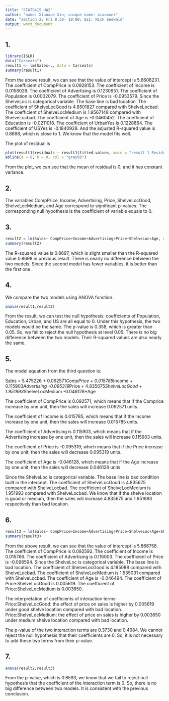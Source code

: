 ```yaml
---
title: "STATS415_HW2"
author: "name: Xiaoxue Xin; unique name: xiaoxuex"
date: "section 2; Fri 8:30- 10:00; GSI: Nick Seewald"
output: word_document
---
```

## 1.
```r
library(ISLR)
data("Carseats")
result1 <- lm(Sales~., data = Carseats)
summary(result1)
```

From the above result, we can see that the value of intercept is 5.6606231. The coefficient of CompPrice is 0.0928153. The coefficient of Income is 0.0158028. The coefficient of Advertising is 0.1230951. The coefficient of Population is 0.0002079. The coefficient of Price is -0.0953579. Since the ShelveLoc is categorical variable. The base line is bad location. The coefficient of ShelveLocGood is 4.8501827 compared with ShelveLocbad. The coefficient of ShelveLocMedium is 1.9567148 compared with ShelveLocbad. The coefficient of Age is -0.0460452. The coefficient of Education is -0.0211018. The coefficient of UrbanYes is 0.1228864. The coefficient of USYes is -0.1840928. And the adjusted R-squared value is 0.8698, which is close to 1. We know that the model fits well.

The plot of residual is 
```r
plot(result1$residuals ~ result1$fitted.values, main = "result 1 Residual Plot", xlab = "Fitted values", ylab = "Residuals")
abline(a = 0, b = 0, col = "gray60")
```

From the plot, we can see that the mean of residual is 0, and it has constant variance.

## 2.

The variables CompPrice, Income, Advertising, Price, ShelveLocGood, ShelveLocMedium, and Age correspond to significant p-values. The corresponding null hypothesis is the coefficient of variable equals to 0. 

## 3.

```r
result2 = lm(Sales~ CompPrice+Income+Advertising+Price+ShelveLoc+Age, data = Carseats)
summary(result2)
```

The R-squared value is 0.8697, which is slight smaller than the R-squared value 0.8698 in previous result. There is nearly no difference between the two medels. Since the second model has fewer variables, it is better than the first one.

## 4.

We compare the two models using ANOVA function.

```r
anova(result1,result2)
```

From the result, we can test the null hypothesis: coefficients of Population, Education, Urban, and US are all equal to 0. Under this hypothesis, the two models would be the same. The p-value is 0.358, which is greater than 0.05. So, we fail to reject the null hypothesis at level 0.05. There is no big difference between the two models. Their R-squared values are also nearly the same.   

## 5. 

The model equation from the third question is:

Sales = 5.475226 + 0.092571*CompPrice + 0.015785*Income + 0.115903*Advertising -0.095319*Price + 4.835675*ShelveLocGood + 1.951993*ShelveLocMedium -0.046128*Age
         
The coefficient of CompPrice is 0.092571, which means that if the Comprice increase by one unit, then the sales will increase 0.092571 units. 

The coefficient of Income is 0.015785, which means that if the Income increase by one unit, then the sales will increase 0.015785 units. 

The coefficient of Advertising is 0.115903, which means that if the Advertising increase by one unit, then the sales will increase 0.115903 units. 

The coefficient of Price is -0.095319, which means that if the Price increase by one unit, then the sales will decrease 0.095319 units. 

The coefficient of Age is -0.046128, which means that if the Age increase by one unit, then the sales will decrease 0.046128 units. 

Since the ShelveLoc is categorical variable. The base line is bad condition built in the intercept. The coefficient of ShelveLocGood is 4.835675 compared with ShelveLocbad. The coefficient of ShelveLocMedium is 1.951993 compared with ShelveLocbad. We know that if the shelve location is good or medium, then the sales will increase 4.835675 and 1.951993 respectively than bad location. 

## 6.

```r
result3 = lm(Sales~ CompPrice+Income+Advertising+Price+ShelveLoc+Age+ShelveLoc:Price, data = Carseats)
summary(result3)
```

From the above result, we can see that the value of intercept is 5.866758. The coefficient of CompPrice is 0.092592. The coefficient of Income is 0.015766. The coefficient of Advertising is 0.116003. The coefficient of Price is -0.098594. Since the ShelveLoc is categorical variable. The base line is bad location. The coefficient of ShelveLocGood is 4.185088 compared with ShelveLocbad. The coefficient of ShelveLocMedium is 1.535031 compared with ShelveLocbad. The coefficient of Age is -0.046494. The coefficient of Price:ShelveLocGood is 0.005619. The coefficient of Price:ShelveLocMedium is 0.003650.

The interpretation of coefficients of interaction terms: Price:ShelveLocGood: the effect of price on sales is higher by 0.005619 under good shelve location compared with bad location. Price:ShelveLocMedium: the effect of price on sales is higher by 0.003650 under medium shelve location compared with bad location. 

The p-value of the two interaction terms are 0.3730 and 0.4984. We cannot reject the null hypothesis that their coefficients are 0. So, it is not necessary to add these two terms from their p-value.

## 7.

```r
anova(result2,result3)
```

From the p-value, which is 0.6593, we know that we fail to reject null hypothesis that the coefficient of the interaction term is 0. So, there is no big difference between two models. It is consistent with the previous conclusion. 


